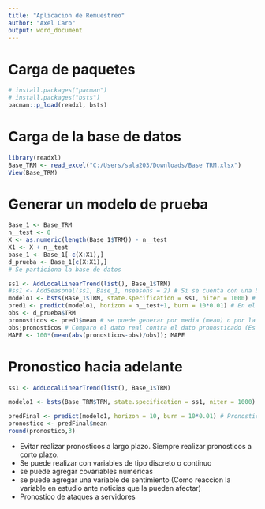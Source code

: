 ---
title: "Aplicacion de Remuestreo"
author: "Axel Caro"
output: word_document
---

# Carga de paquetes

```{r}
# install.packages("pacman")
# install.packages("bsts")
pacman::p_load(readxl, bsts)
```

# Carga de la base de datos

```{r}
library(readxl)
Base_TRM <- read_excel("C:/Users/sala203/Downloads/Base TRM.xlsx")
View(Base_TRM)
```

# Generar un modelo de prueba

```{r}
Base_1 <- Base_TRM
n__test <- 0
X <- as.numeric(length(Base_1$TRM)) - n__test
X1 <- X + n__test
base_1 <- Base_1[-c(X:X1),]
d_prueba <- Base_1[c(X:X1),]
# Se particiona la base de datos

ss1 <- AddLocalLinearTrend(list(), Base_1$TRM)
#ss1 <- AddSeasonal(ss1, Base_1, nseasons = 2) # Si se cuenta con una base suficientemente grande la estacionalidad me indica periodos repetitivos en el tiempo y se prueba varian de 2 hasta 12
modelo1 <- bsts(Base_1$TRM, state.specification = ss1, niter = 1000) # El numero de iteraciones se puede variar entre 10 y 10 millones de 1 en 1
pred1 <- predict(modelo1, horizon = n__test+1, burn = 10*0.01) # En el burn se varia desde 0.01 hasta 0.1
obs <- d_prueba$TRM
pronosticos <- pred1$mean # se puede generar por media (mean) o por la mediana (median)
obs;pronosticos # Comparo el dato real contra el dato pronosticado (Es una revision a ojo)
MAPE <- 100*(mean(abs(pronosticos-obs)/obs)); MAPE

```

# Pronostico hacia adelante

```{r}
ss1 <- AddLocalLinearTrend(list(), Base_1$TRM)

modelo1 <- bsts(Base_TRM$TRM, state.specification = ss1, niter = 1000) # Usar la base original

predFinal <- predict(modelo1, horizon = 10, burn = 10*0.01) # Pronostico con 1 paso adelante
pronostico <- predFinal$mean
round(pronostico,3)
```

* Evitar realizar pronosticos a largo plazo. Siempre realizar pronosticos a corto plazo.
* Se puede realizar con variables de tipo discreto o continuo
* se puede agregar covariables numericas
* se puede agregar una variable de sentimiento (Como reaccion la variable en estudio ante noticias que la pueden afectar)
* Pronostico de ataques a servidores
